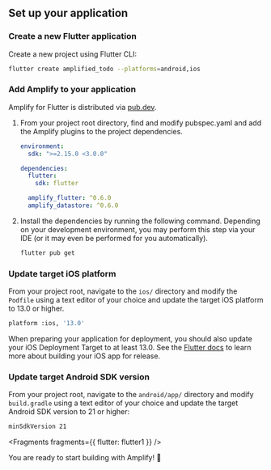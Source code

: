 ## Set up your application

### Create a new Flutter application

Create a new project using Flutter CLI:

```bash
flutter create amplified_todo --platforms=android,ios
```

### Add Amplify to your application

Amplify for Flutter is distributed via [pub.dev](https://pub.dev/packages/amplify_flutter).

1. From your project root directory, find and modify pubspec.yaml and add the Amplify plugins to the project dependencies.

    ```yaml
    environment:
      sdk: ">=2.15.0 <3.0.0"

    dependencies:
      flutter:
        sdk: flutter

      amplify_flutter: ^0.6.0
      amplify_datastore: ^0.6.0
    ```

2. Install the dependencies by running the following command. Depending on your development environment, you may perform this step via your IDE (or it may even be performed for you automatically).

    ```bash
    flutter pub get
    ```

### Update target iOS platform

From your project root, navigate to the `ios/` directory and modify the `Podfile` using a text editor of your choice and update the target iOS platform to 13.0 or higher.

```bash
platform :ios, '13.0'
```

<Callout>

When preparing your application for deployment, you should also update your iOS Deployment Target to at least 13.0. See the [Flutter docs](https://docs.flutter.dev/deployment/ios) to learn more about building your iOS app for release.

</Callout>

### Update target Android SDK version

From your project root, navigate to the `android/app/` directory and modify `build.gradle` using a text editor of your choice and update the target Android SDK version to 21 or higher:

```bash
minSdkVersion 21
```


<Fragments fragments={{ flutter: flutter1 }} />

You are ready to start building with Amplify! 🎉
